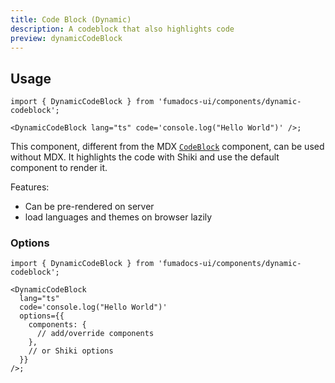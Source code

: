 ```yaml
---
title: Code Block (Dynamic)
description: A codeblock that also highlights code
preview: dynamicCodeBlock
---
```


## Usage

```tsx
import { DynamicCodeBlock } from 'fumadocs-ui/components/dynamic-codeblock';

<DynamicCodeBlock lang="ts" code='console.log("Hello World")' />;
```

This component, different from the MDX [`CodeBlock`](/docs/mdx/codeblock) component, can be used without MDX.
It highlights the code with Shiki and use the default component to render it.

Features:

- Can be pre-rendered on server
- load languages and themes on browser lazily

### Options

```tsx
import { DynamicCodeBlock } from 'fumadocs-ui/components/dynamic-codeblock';

<DynamicCodeBlock
  lang="ts"
  code='console.log("Hello World")'
  options={{
    components: {
      // add/override components
    },
    // or Shiki options
  }}
/>;
```
